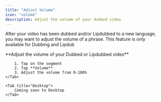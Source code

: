 ```yaml
---
title: "Adjust Volume"
icon: "volume"
description: Adjust the volume of your dubbed video
---
```


After your video has been dubbed and/or Lipdubbed to a new language, you may want to adjust the volume of a phrase.
<Note>
    This feature is only available for Dubbing and Lipdub
</Note>

<Tabs>
    <Tab title="iOS">
        **Adjust the volume of your Dubbed or Lipdubbed video**

        1. Tap on the segment
        2. Tap **Volume**
        3. Adjust the volume from 0-100%
    </Tab>

    <Tab title="Desktop">
        Coming soon to Desktop
    </Tab>
</Tabs>